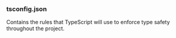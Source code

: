 ### tsconfig.json

Contains the rules that TypeScript will use to enforce type safety throughout the project.
